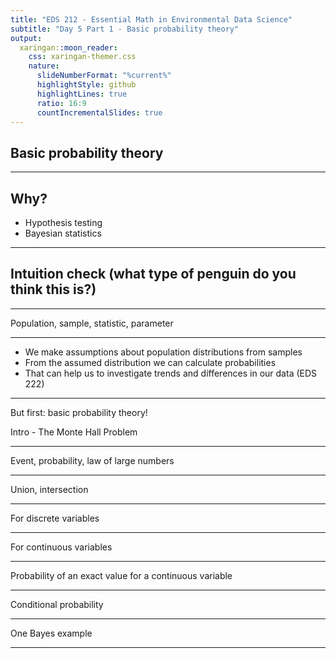 ```yaml
---
title: "EDS 212 - Essential Math in Environmental Data Science"
subtitle: "Day 5 Part 1 - Basic probability theory"  
output:
  xaringan::moon_reader:
    css: xaringan-themer.css
    nature:
      slideNumberFormat: "%current%"
      highlightStyle: github
      highlightLines: true
      ratio: 16:9
      countIncrementalSlides: true
---
```


## Basic probability theory 

---

## Why?

- Hypothesis testing
- Bayesian statistics

---

## Intuition check (what type of penguin do you think this is?)

---

Population, sample, statistic, parameter

---

- We make assumptions about population distributions from samples
- From the assumed distribution we can calculate probabilities
- That can help us to investigate trends and differences in our data (EDS 222)

--- 

But first: basic probability theory! 

Intro - The Monte Hall Problem

---

Event, probability, law of large numbers

---

Union, intersection

---

For discrete variables

---

For continuous variables

---

Probability of an exact value for a continuous variable

---

Conditional probability

--- 

One Bayes example

---


